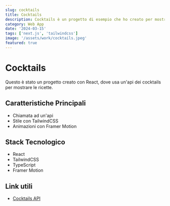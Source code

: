 ```yaml
---
slug: cocktails
title: Cocktails
description: Cocktails è un progetto di esempio che ho creato per mostrare come utilizzare Next.js e TailwindCSS per creare un'app web.
category: Web App
date: '2024-03-15'
tags: ['next.js', 'tailwindcss']
image: '/assets/work/cocktails.jpeg'
featured: true
---
```


# Cocktails


<div className="mt-5">
  Questo è stato un progetto creato con React, dove usa un'api dei cocktails per mostrare le ricette.
</div>


## Caratteristiche Principali

- Chiamata ad un'api
- Stile con TailwindCSS
- Animazioni con Framer Motion

## Stack Tecnologico

- React
- TailwindCSS
- TypeScript
- Framer Motion 


## Link utili

- [Cocktails API](https://www.api-ninjas.com/api/cocktail) 